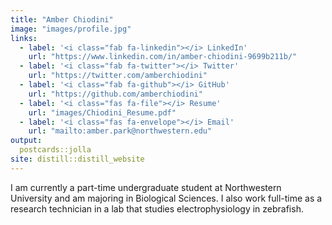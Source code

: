 ```yaml
---
title: "Amber Chiodini"
image: "images/profile.jpg"
links:
  - label: '<i class="fab fa-linkedin"></i> LinkedIn'
    url: "https://www.linkedin.com/in/amber-chiodini-9699b211b/"
  - label: '<i class="fab fa-twitter"></i> Twitter'
    url: "https://twitter.com/amberchiodini"
  - label: '<i class="fab fa-github"></i> GitHub'
    url: "https://github.com/amberchiodini"
  - label: '<i class="fas fa-file"></i> Resume'
    url: "images/Chiodini_Resume.pdf"
  - label: '<i class="fas fa-envelope"></i> Email'
    url: "mailto:amber.park@northwestern.edu"
output:
  postcards::jolla
site: distill::distill_website
---
```

I am currently a part-time undergraduate student at Northwestern University and am majoring in Biological Sciences. I also work full-time as a research technician in a lab that studies electrophysiology in zebrafish.